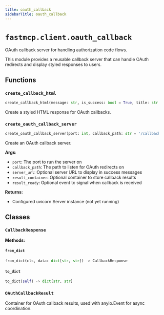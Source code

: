 ```yaml
---
title: oauth_callback
sidebarTitle: oauth_callback
---
```


# `fastmcp.client.oauth_callback`



OAuth callback server for handling authorization code flows.

This module provides a reusable callback server that can handle OAuth redirects
and display styled responses to users.


## Functions

### `create_callback_html` <sup><a href="https://github.com/jlowin/fastmcp/blob/main/src/fastmcp/client/oauth_callback.py#L34" target="_blank"><Icon icon="github" style="width: 14px; height: 14px;" /></a></sup>

```python
create_callback_html(message: str, is_success: bool = True, title: str = 'FastMCP OAuth', server_url: str | None = None) -> str
```


Create a styled HTML response for OAuth callbacks.


### `create_oauth_callback_server` <sup><a href="https://github.com/jlowin/fastmcp/blob/main/src/fastmcp/client/oauth_callback.py#L99" target="_blank"><Icon icon="github" style="width: 14px; height: 14px;" /></a></sup>

```python
create_oauth_callback_server(port: int, callback_path: str = '/callback', server_url: str | None = None, result_container: OAuthCallbackResult | None = None, result_ready: anyio.Event | None = None) -> Server
```


Create an OAuth callback server.

**Args:**
- `port`: The port to run the server on
- `callback_path`: The path to listen for OAuth redirects on
- `server_url`: Optional server URL to display in success messages
- `result_container`: Optional container to store callback results
- `result_ready`: Optional event to signal when callback is received

**Returns:**
- Configured uvicorn Server instance (not yet running)


## Classes

### `CallbackResponse` <sup><a href="https://github.com/jlowin/fastmcp/blob/main/src/fastmcp/client/oauth_callback.py#L76" target="_blank"><Icon icon="github" style="width: 14px; height: 14px;" /></a></sup>

**Methods:**

#### `from_dict` <sup><a href="https://github.com/jlowin/fastmcp/blob/main/src/fastmcp/client/oauth_callback.py#L83" target="_blank"><Icon icon="github" style="width: 14px; height: 14px;" /></a></sup>

```python
from_dict(cls, data: dict[str, str]) -> CallbackResponse
```

#### `to_dict` <sup><a href="https://github.com/jlowin/fastmcp/blob/main/src/fastmcp/client/oauth_callback.py#L86" target="_blank"><Icon icon="github" style="width: 14px; height: 14px;" /></a></sup>

```python
to_dict(self) -> dict[str, str]
```

### `OAuthCallbackResult` <sup><a href="https://github.com/jlowin/fastmcp/blob/main/src/fastmcp/client/oauth_callback.py#L91" target="_blank"><Icon icon="github" style="width: 14px; height: 14px;" /></a></sup>


Container for OAuth callback results, used with anyio.Event for async coordination.


